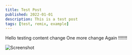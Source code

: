 ```yaml
---
title: Test Post
published: 2022-01-01
description: This is a test post
tags: [test, remix, example]
---
```


Hello testing content change
One more change
Again
!!!!!!!

![Screenshot](https://imagedelivery.net/u-2jVOQ91N--iZ9jR2vcqA/1dfbddfe-c4ae-4ec1-43d6-f0046876b900/public)
